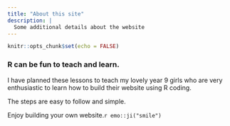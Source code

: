 ```yaml
---
title: "About this site"
description: |
  Some additional details about the website
---
```


```r
knitr::opts_chunk$set(echo = FALSE)
```

### R can be fun to teach and learn.

I have planned these lessons to teach my lovely year 9 girls who are very enthusiastic to learn how to build their website using R coding.

The steps are easy to follow and simple.

Enjoy building your own website.`r emo::ji("smile")` 




